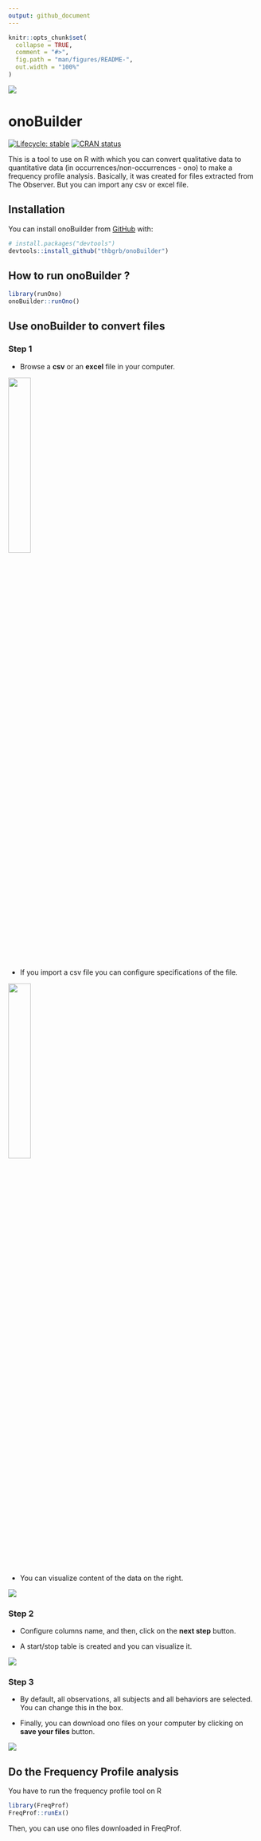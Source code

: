 ```yaml
---
output: github_document
---
```


<!-- README.md is generated from README.Rmd. Please edit that file -->

```r
knitr::opts_chunk$set(
  collapse = TRUE,
  comment = "#>",
  fig.path = "man/figures/README-",
  out.width = "100%"
)
```

![](man/figures/logo.png)

# onoBuilder

<!-- badges: start -->

[![Lifecycle:
stable](https://img.shields.io/badge/lifecycle-stable-green)](https://lifecycle.r-lib.org/articles/stages.html#stable)
[![CRAN
status](https://www.r-pkg.org/badges/version/onoBuilder)](https://CRAN.R-project.org/package=onoBuilder)
<!-- badges: end -->

This is a tool to use on R with which you can convert qualitative data to quantitative data (in occurrences/non-occurrences - ono) to make a frequency profile analysis.
Basically, it was created for files extracted from The Observer. But you can import any csv or excel file.

## Installation

You can install onoBuilder from [GitHub](https://github.com/) with:

``` r
# install.packages("devtools")
devtools::install_github("thbgrb/onoBuilder")
```
## How to run onoBuilder ?

``` r 
library(runOno)
onoBuilder::runOno()
```

## Use onoBuilder to convert files

### Step 1 

* Browse a **csv** or an **excel** file in your computer.

![](man/figures/browse.png){width=30%}

* If you import a csv file you can configure specifications of the file.

![](man/figures/config.png){width=30%}

* You can visualize content of the data on the right.

![](man/figures/visualize.png)

### Step 2

* Configure columns name, and then, click on the **next step** button. 

* A start/stop table is created and you can visualize it.

![](man/figures/step2.png)

### Step 3

* By default, all observations, all subjects and all behaviors are selected. You can change this in the box. 

* Finally, you can download ono files on your computer by clicking on **save your files** button.

![](man/figures/step3.png)

## Do the Frequency Profile analysis

You have to run the frequency profile tool on R

``` r 
library(FreqProf)
FreqProf::runEx()
```

Then, you can use ono files downloaded in FreqProf.